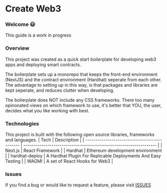 
# Create Web3

### Welcome 😃

This guide is a work in progress

### Overview

This project was created as a quick start boilerplate for developing web3 apps and deploying smart contracts.

The bolierplate sets up a monorepo that keeps the front-end environment (NextJS) and the contract environment (Hardhat) seperate from each other.
The advantage to setting up in this way, is that packages and libraries are kept seperate, and reduces clutter when developing.

The bolierplate does NOT include any CSS frameworks. There too many opinonated views on which framework to use, it's better that YOU, the user, decides what you like working with best.

### Technologies

This project is built with the following open source libraries, frameworks and languages.
| Tech | Description |
| --------------------------------------------- | ------------------------------------------------------------------ |
| <OpenUrl url="https://nextjs.org/">Next.js</OpenUrl> | React Framework |
| <OpenUrl url="https://hardhat.org/">Hardhat</OpenUrl> | Ethereum development environment |
| <OpenUrl url="https://www.npmjs.com/package/hardhat-deploy">hardhat-deploy</OpenUrl> | A Hardhat Plugin For Replicable Deployments And Easy Testing |
| <OpenUrl url="https://wagmi.sh/">WAGMI</OpenUrl> | A set of React Hooks for Web3 |

### Issues

If you find a bug or would like to request a feature, please visit [ISSUES](https://github.com/e-roy/create-web3/issues)
